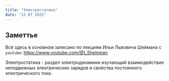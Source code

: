 ```yaml
---
title: "Электростатика"
date: "12 07 2025"
---
```


::: {.callout-important}
## Заметтье
Всё здесь в основном записано по лекциям Ильи Львовича Шеймана с `youtube`: [https://www.youtube.com/@I_Sheinman](https://www.youtube.com/@I_Sheinman)
:::

Электростатика - раздел электродинамики изучающий взаимодействие неподвижных электрических зарядов и свойства постоянного электрического тока.